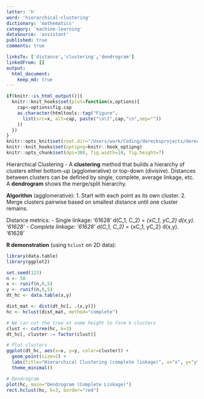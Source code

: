 ```yaml
---
letter: 'h'
word: 'hierarchical-clustering'
dictionary: 'mathematics'
category: 'machine-learning'
dataSource: 'assistant'
published: true
comments: true

linksTo: ['distance','clustering','dendrogram']
linkedFrom: []
output:
  html_document:
    keep_md: true
---
```


```r
if(knitr::is_html_output()){
  knitr::knit_hooks$set(plot=function(x,options){
    cap<-options$fig.cap
    as.character(htmltools::tag("Figure",
      list(src=x, alt=cap, paste("\n\t",cap,"\n",sep=""))
    ))
  })
}
knitr::opts_knit$set(root.dir="/Users/work/Coding/derecksprojects/derecksnotes.com-playground/derecksnotes.com/client/src/app/dictionaries/mathematics/definitions")
knitr::knit_hooks$set(optipng=knitr::hook_optipng)
knitr::opts_chunk$set(dpi=300, fig.width=10, fig.height=7)
```

<a id="hierarchical-clustering">Hierarchical Clustering</a> - A **clustering** method that builds a hierarchy of clusters either bottom-up (agglomerative) or top-down (divisive). Distances between clusters can be defined by single, complete, average linkage, etc. A **dendrogram** shows the merge/split hierarchy.

**Algorithm** (agglomerative):
1. Start with each point as its own cluster.
2. Merge clusters pairwise based on smallest distance until one cluster remains.

Distance metrics:
- Single linkage: 
'61628'
d(C_1, C_2) = \min_{x\in C_1, y\in C_2} d(x,y).
'61628'
- Complete linkage: 
'61628'
d(C_1, C_2) = \max_{x\in C_1, y\in C_2} d(x,y).
'61628'

**R demonstration** (using `hclust` on 2D data):

```r
library(data.table)
library(ggplot2)

set.seed(123)
n <- 50
x <- runif(n,0,5)
y <- runif(n,0,5)
dt_hc <- data.table(x,y)

dist_mat <- dist(dt_hc[, .(x,y)])
hc <- hclust(dist_mat, method="complete")

# We can cut the tree at some height to form k clusters
clust <- cutree(hc, k=3)
dt_hc[, cluster := factor(clust)]

# Plot clusters
ggplot(dt_hc, aes(x=x, y=y, color=cluster)) + 
  geom_point(size=2) +
  labs(title="Hierarchical Clustering (complete linkage)", x="x", y="y") +
  theme_minimal()

# Dendrogram
plot(hc, main="Dendrogram (Complete Linkage)")
rect.hclust(hc, k=3, border="red")
```
